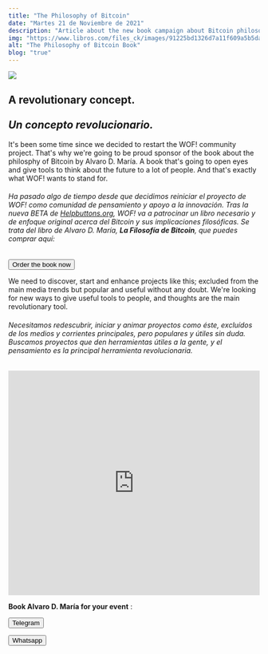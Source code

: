 ```yaml
---
title: "The Philosophy of Bitcoin"
date: "Martes 21 de Noviembre de 2021"
description: "Article about the new book campaign about Bitcoin philosophy"
img: "https://www.libros.com/files_ck/images/91225bd1326d7a11f609a5b5dae2a930c4fd5611.jpg"
alt: "The Philosophy of Bitcoin Book"
blog: "true"
---
```


<picture>
  <img src="https://www.libros.com/files_ck/images/91225bd1326d7a11f609a5b5dae2a930c4fd5611.jpg" />
</picture>

<h2>A revolutionary concept.<br></br><i>Un concepto revolucionario.</i></h2>

It's been some time since we decided to restart the WOF! community project. That's why we're going to be proud sponsor of the book about the philosphy of Bitcoin by Alvaro D. María. A book that's going to open eyes and give tools to think about the future to a lot of people. And that's exactly what WOF! wants to stand for.

<h6>Ha pasado algo de tiempo desde que decidimos reiniciar el proyecto de WOF! como comunidad de pensamiento y apoyo a la innovación. Tras la nueva BETA de <a href="https://www.github.com/helpbuttons">Helpbuttons.org</a>, WOF! va a patrocinar un libro necesario y de enfoque original acerca del Bitcoin y sus implicaciones filosóficas. Se trata del libro de Alvaro D. María, <strong> La Filosofía de Bitcoin</strong>, que puedes comprar aquí:</h6>

<form className="action" action="https://es.wallapop.com/item/la-filosofia-del-bitcoin-767436380" target="_blank">
      <button href="">Order the book now</button>
</form>

We need to discover, start and enhance projects like this; excluded from the main media trends but popular and useful without any doubt. We're looking for new ways to give useful tools to people, and thoughts are the main revolutionary tool.

<h6>Necesitamos redescubrir, iniciar y animar proyectos como éste, excluídos de los medios y corrientes principales, pero populares y útiles sin duda. Buscamos proyectos que den herramientas útiles a la gente, y el pensamiento es la principal herramienta revolucionaria.</h6>

<div>
  <iframe src="https://www.youtube.com/embed/25RbDa_ikmU" width="100%" height="450" frameBorder="0" allowfullscreen="allowfullscreen"></iframe>
</div>

<p><strong>Book Alvaro D. María for your event</strong> :</p>
<form className="action" action="https://t.me/info_wof" target="_blank">
      <button href="">Telegram</button>
</form>
<form className="action" action="https://wa.me/34680936011" target="_blank">
      <button href="">Whatsapp</button>
</form>
